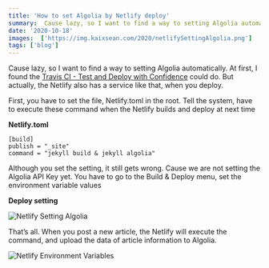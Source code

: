 ```yaml
---
title: 'How to set Algolia by Netlify deploy'
summary:  Cause lazy, so I want to find a way to setting Algolia automatically.
date: '2020-10-18'
images:  ['https://img.kaixsean.com/2020/netlifySettingAlgolia.png']
tags: ['blog']
---
```


Cause lazy, so I want to find a way to setting Algolia automatically. At first, I found the [Travis CI - Test and Deploy with Confidence](https://travis-ci.com/) could do. But actually, the Netlify also has a service like that, when you deploy.  

First, you have to set the file, Netlify.toml in the root. Tell the system, have to execute these command when the Netlify builds and deploy at next time

****Netlify.toml****

```
[build]
publish = "_site"
command = "jekyll build & jekyll algolia"
```

Although you set the setting, it still gets wrong. Cause we are not setting the Algolia API Key yet. You have to go to the Build & Deploy menu, set the environment variable values

****Deploy setting****

![Netlify Setting Algolia](https://img.kaixsean.com/2020/netlifySettingAlgolia.png)

That’s all. When you post a new article, the Netlify will execute the command, and upload the data of article information to Algolia.

![Netlify Environment Variables](https://img.kaixsean.com/2020/netlifyEnvironmentVar.png)
